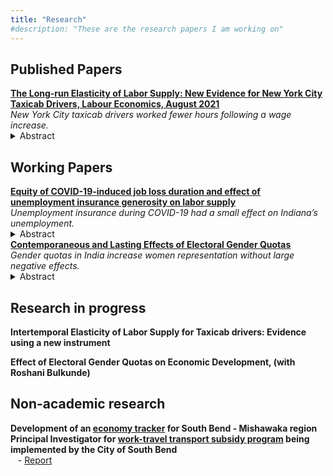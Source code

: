```yaml
---
title: "Research"
#description: "These are the research papers I am working on"
---
```


## Published Papers
**[The Long-run Elasticity of Labor Supply: New Evidence for New York City Taxicab Drivers, Labour Economics, August 2021](https://www.sciencedirect.com/science/article/abs/pii/S0927537121000609)**\
*New York City taxicab drivers worked fewer hours following a wage increase.*
<details>
  <summary>Abstract</summary>
I study how New York City taxicab drivers change their work hours in response to a permanent wage change. Exploiting the effective wage increase induced by a regulatory change in fares, I estimate the long-run elasticity of labor supply to be -0.5. I show that the data limitations may have biased the estimates in a previous study that also use data for New York City taxicab drivers. Since the drivers are almost exclusively males, the estimate likely represents male labor supply elasticity. The negative elasticity is consistent with rising wages and declining work hours per worker observed over many decades and is useful evidence for policymakers to improve tax/ transfer systems.
</details> 

## Working Papers
**[Equity of COVID-19-induced job loss duration and effect of unemployment insurance generosity on labor supply](files/ui_paper.pdf)**\
*Unemployment insurance during COVID-19 had a small effect on Indiana's unemployment.*
<details>
  <summary>Abstract</summary>
I study COVID-19-induced job losses using administrative data on the universe of Unemployment Insurance claims for the state of Indiana. I show that during the pandemic, women and Blacks not only lost more jobs but also stayed unemployed longer. I document sharp reductions in the aggregate number of Unemployment Insurance recipients after the expiration of the Federal Pandemic Unemployment Compensation (FPUC) and Lost Wages Assistance (LWA) payments. Using difference-in-difference strategy exploiting the eligibility for LWA benefits, I find that a change in benefit amount by $300 per week is associated with a 30-35% change in exit rate from unemployment in opposite direction. The unemployment rate in August 2020 would have been lower by 0.1 percentage points if not for LWA. It is unlikely that these payments were a major factor in explaining the difficulty business faced in finding workers in the first half of 2021.
</details> 

**[Contemporaneous and Lasting Effects of Electoral Gender Quotas](files/gender_quotas_paper.pdf)**\
*Gender quotas in India increase women representation without large negative effects.*
<details>
  <summary>Abstract</summary>
We study the effect of gender quotas on election competitiveness, caste composition of the winning candidates, spillover effects at downstream positions, and their lasting effects after they are no longer binding. We use newly compiled data on reserved seat quotas for women in village councils in the Indian state of Jharkhand for two consecutive elections. We find that gender quotas reduce election competitiveness, but only in the first round of elections, they do not affect the caste composition of the winning candidates, nor do they have any spillover effects on other lower hierarchy positions in the council. Village council head positions subjected to mandated reserved seat quotas continue to elect more women as compared to those not subjected to the quotas, even after the quotas are no longer binding. The results suggest that quotas are useful when women are unable to win in their absence and that temporary electoral gender quotas can be an effective policy tool to increase long-run women's political representation. The results are pertinent for temporary affirmative action policies addressing other forms of discrimination.
</details> 

## Research in progress
**Intertemporal Elasticity of Labor Supply for Taxicab drivers: Evidence using a new instrument**\

**Effect of Electoral Gender Quotas on Economic Development, (with Roshani Bulkunde)**\

## Non-academic research
| **Development of an [economy tracker](https://pulte.shinyapps.io/sbeconomydb/) for South Bend - Mishawaka region**
| **Principal Investigator for [work-travel transport subsidy program](https://www.commuterstrust.com/) being implemented by the City of South Bend**
|    - [Report](files/ct_report.pdf)

